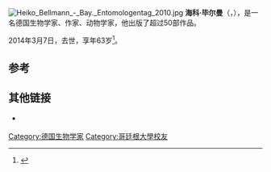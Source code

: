 [[File:Heiko_Bellmann_-_Bay._Entomologentag_2010.jpg|thumb]]
'''海科·毕尔曼'''（{{lang-de|Heiko Bellmann}}，{{bd|1950年|3月17日|2014年|3月7日|catIdx=Bellmann}}），是一名德国生物学家、作家、动物学家，他出版了超过50部作品。

2014年3月7日，去世，享年63岁<ref>{{Cite web|url=http://www.swp.de/ulm/lokales/ulm_neu_ulm/Uni-Biologe-Heiko-Bellmann-gestorben;art4329,2491486|title=Uni-Biologe Heiko Bellmann gestorben|publisher=''[[Südwest_Presse|Südwest Presse]]''|date=10 March 2014|accessdate=11 March 2014|archive-date=2014-03-10|archive-url=https://web.archive.org/web/20140310231236/https://www.swp.de/ulm/lokales/ulm_neu_ulm/Uni-Biologe-Heiko-Bellmann-gestorben%3Bart4329%2C2491486|dead-url=no}} {{De icon}}</ref>。

==参考==
{{Reflist}}

==其他链接==
* {{Official|http://www.heikobellmann.de/}} {{De icon}}

{{DEFAULTSORT:Bellman, Heiko}}

[[Category:德国生物学家|Category:德国生物学家]]
[[Category:哥廷根大學校友|Category:哥廷根大學校友]]
